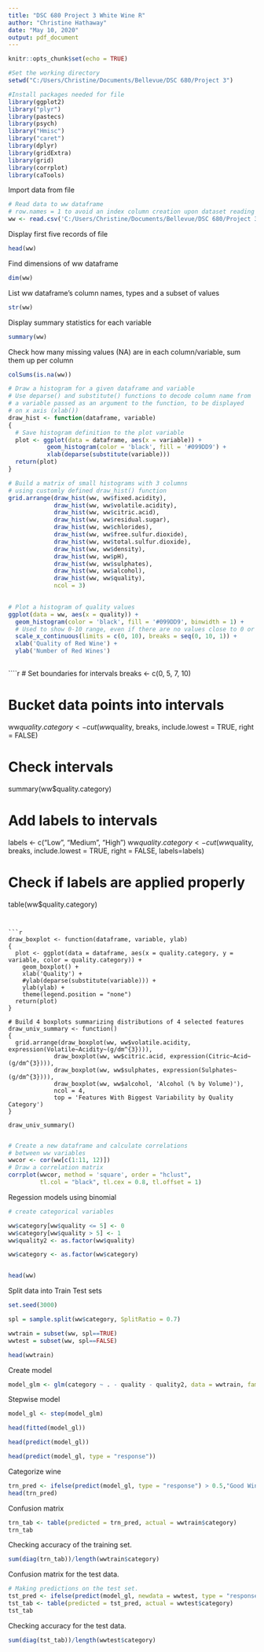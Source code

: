 ---
title: "DSC 680 Project 3 White Wine R"
author: "Christine Hathaway"
date: "May 10, 2020"
output: pdf_document
---

```{r setup, include=FALSE}
knitr::opts_chunk$set(echo = TRUE)
```

```{r include = TRUE}
#Set the working directory
setwd("C:/Users/Christine/Documents/Bellevue/DSC 680/Project 3")
```

```{r include = FALSE}
#Install packages needed for file
library(ggplot2)
library("plyr")
library(pastecs)
library(psych)
library("Hmisc")
library("caret")
library(dplyr)
library(gridExtra)
library(grid)
library(corrplot)
library(caTools)
```

Import data from file

```{r}
# Read data to ww dataframe
# row.names = 1 to avoid an index column creation upon dataset reading into a dataframe
ww <- read.csv('C:/Users/Christine/Documents/Bellevue/DSC 680/Project 3/winequality-white.csv', sep = ';')

```

Display first five records of file

```{r echo = TRUE }
head(ww)
```


Find dimensions of ww dataframe

```{r}
dim(ww)
```

List ww dataframe's column names, types and a subset of values

```{r}
str(ww)
```


Display summary statistics for each variable

```{r}
summary(ww)
```

Check how many missing values (NA) are in each column/variable, sum them up per column

```{r}
colSums(is.na(ww))
```


```{r}
# Draw a histogram for a given dataframe and variable
# Use deparse() and substitute() functions to decode column name from 
# a variable passed as an argument to the function, to be displayed
# on x axis (xlab())
draw_hist <- function(dataframe, variable)
{
  # Save histogram definition to the plot variable
  plot <- ggplot(data = dataframe, aes(x = variable)) + 
           geom_histogram(color = 'black', fill = '#099DD9') +
           xlab(deparse(substitute(variable)))
  return(plot)
}

# Build a matrix of small histograms with 3 columns
# using customly defined draw_hist() function
grid.arrange(draw_hist(ww, ww$fixed.acidity),
             draw_hist(ww, ww$volatile.acidity),
             draw_hist(ww, ww$citric.acid),
             draw_hist(ww, ww$residual.sugar),
             draw_hist(ww, ww$chlorides),
             draw_hist(ww, ww$free.sulfur.dioxide),
             draw_hist(ww, ww$total.sulfur.dioxide),
             draw_hist(ww, ww$density),
             draw_hist(ww, ww$pH),
             draw_hist(ww, ww$sulphates),
             draw_hist(ww, ww$alcohol),
             draw_hist(ww, ww$quality),
             ncol = 3)
            
```           

```{r}
# Plot a histogram of quality values
ggplot(data = ww, aes(x = quality)) +
  geom_histogram(color = 'black', fill = '#099DD9', binwidth = 1) +
  # Used to show 0-10 range, even if there are no values close to 0 or 10
  scale_x_continuous(limits = c(0, 10), breaks = seq(0, 10, 1)) +
  xlab('Quality of Red Wine') +
  ylab('Number of Red Wines')
  
```

````{r}
# Set boundaries for intervals
breaks <- c(0, 5, 7, 10)

# Bucket data points into intervals
ww$quality.category <- cut(ww$quality, breaks, include.lowest = TRUE, right = FALSE)

# Check intervals
summary(ww$quality.category)

# Add labels to intervals
labels <- c("Low", "Medium", "High")
ww$quality.category <- cut(ww$quality, breaks, include.lowest = TRUE, right = FALSE, labels=labels)

# Check if labels are applied properly
table(ww$quality.category)

```


```{r}
draw_boxplot <- function(dataframe, variable, ylab)
{
  plot <- ggplot(data = dataframe, aes(x = quality.category, y = variable, color = quality.category)) + 
    geom_boxplot() + 
    xlab('Quality') +
    #ylab(deparse(substitute(variable))) +
    ylab(ylab) +
    theme(legend.position = "none")
  return(plot)
}

# Build 4 boxplots summarizing distributions of 4 selected features
draw_univ_summary <- function()
{
  grid.arrange(draw_boxplot(ww, ww$volatile.acidity, expression(Volatile~Acidity~(g/dm^{3}))),
             draw_boxplot(ww, ww$citric.acid, expression(Citric~Acid~(g/dm^{3}))),
             draw_boxplot(ww, ww$sulphates, expression(Sulphates~(g/dm^{3}))),
             draw_boxplot(ww, ww$alcohol, 'Alcohol (% by Volume)'),
             ncol = 4,
             top = 'Features With Biggest Variability by Quality Category')
}

draw_univ_summary()


```


```{r}
# Create a new dataframe and calculate correlations 
# between ww variables
wwcor <- cor(ww[c(1:11, 12)])
# Draw a correlation matrix
corrplot(wwcor, method = 'square', order = "hclust", 
         tl.col = "black", tl.cex = 0.8, tl.offset = 1)

```


Regession models using binomial

```{r}
# create categorical variables

ww$category[ww$quality <= 5] <- 0
ww$category[ww$quality > 5] <- 1
ww$quality2 <- as.factor(ww$quality)

ww$category <- as.factor(ww$category)


head(ww)
```


Split data into Train Test sets

``` {r}

set.seed(3000)

spl = sample.split(ww$category, SplitRatio = 0.7)

wwtrain = subset(ww, spl==TRUE)
wwtest = subset(ww, spl==FALSE)

head(wwtrain)         
```

Create model

```{r}
model_glm <- glm(category ~ . - quality - quality2, data = wwtrain, family=binomial(link = "logit"))

```

Stepwise  model

```{r}
model_gl <- step(model_glm)

```

```{r}
head(fitted(model_gl))
```

```{r}
head(predict(model_gl))
```

```{r}
head(predict(model_gl, type = "response"))
```


Categorize wine

```{r}
trn_pred <- ifelse(predict(model_gl, type = "response") > 0.5,"Good Wine", "Bad Wine")
head(trn_pred)
```


Confusion matrix

```{r}
trn_tab <- table(predicted = trn_pred, actual = wwtrain$category)
trn_tab
```

Checking accuracy of the training set.

```{r}
sum(diag(trn_tab))/length(wwtrain$category)

```

Confusion matrix for the test data.

```{r}
# Making predictions on the test set.
tst_pred <- ifelse(predict(model_gl, newdata = wwtest, type = "response") > 0.5, "Good Wine", "Bad Wine")
tst_tab <- table(predicted = tst_pred, actual = wwtest$category)
tst_tab

```


Checking accuracy for the test data.

```{r}
sum(diag(tst_tab))/length(wwtest$category)
```



         
